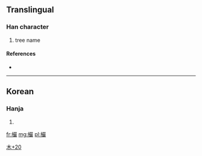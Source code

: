 ==Translingual==

===Han character===
{{Han char|rn=75|rad=木|as=20|sn=24|four=|canj=木口口大 (DRRK)}}

# tree name

====References====
* {{Han ref|kx=0564.091|dj=0953.130|hdz=21323.191|uh=6B15|ud=27413}}

----

==Korean==

===Hanja===
{{ko-hanja|hangeul=[[엄]]|eumhun=|rv=eom|mr=ŏm|y=em}}

# {{defn|lang=ko|sort=木20}}

[[Category:Korean-only CJKV Characters|木+20]]

[[fr:欕]]
[[mg:欕]]
[[pl:欕]]
